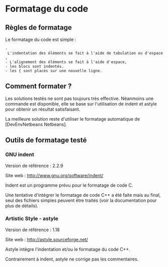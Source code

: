 = Formatage du code =

== Règles de formatage ==

Le formatage du code est simple :
 - L'indentation des éléments se fait à l'aide de tabulation ou d'espace,
 - L'alignement des éléments se fait à l'aide d'espace,
 - les blocs sont indentés.
 - les { sont placés sur une nouvelle ligne.

== Comment formater ? ==

Les solutions testés ne sont pas toujours très effective. Néanmoins une commande {{{make format}}} est disponible, elle se base sur l'utilisation de indent et astyle pour obtenir un résultat satisfaisant.

La meilleure solution reste d'utiliser le formatage automatique de [DevEnvNetbeans Netbeans].

== Outils de formatage testé ==

=== GNU indent ===

Version de référence : 2.2.9

Site web : http://www.gnu.org/software/indent/

Indent est un programme prévu pour le formatage de code C.

Une tentative d'intégrer le formatage de code C++ a été faite mais au final, seul des fichiers simples peuvent être traités (voir la documentation pour plus de détails).

=== Artistic Style - astyle ===

Version de référence : 1.18

Site web : http://astyle.sourceforge.net/

Astyle intègre l'indentation et/ou le formatage du code C++.

Contrairement à indent, astyle ne corrige pas les commentaires.